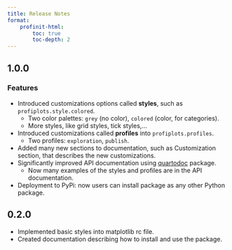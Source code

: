 ```yaml
---
title: Release Notes
format:
    profinit-html:
        toc: true
        toc-depth: 2
---
```


## 1.0.0

### Features

- Introduced customizations options called **styles**, such as `profiplots.style.colored`.
    - Two color palettes: `grey` (no color), `colored` (color, for categories).
    - More styles, like grid styles, tick styles,...
- Introduced customizations called **profiles** into `profiplots.profiles`.
    - Two profiles: `exploration`, `publish`.
- Added many new sections to documentation, such as Customization section, that describes the new customizations.
- Significantly improved API documentation using [quartodoc](https://machow.github.io/quartodoc/) package.
    - Now many examples of the styles and profiles are in the API documentation.
- Deployment to PyPi: now users can install package as any other Python package.


## 0.2.0

- Implemented basic styles into matplotlib rc file.
- Created documentation describing how to install and use the package.